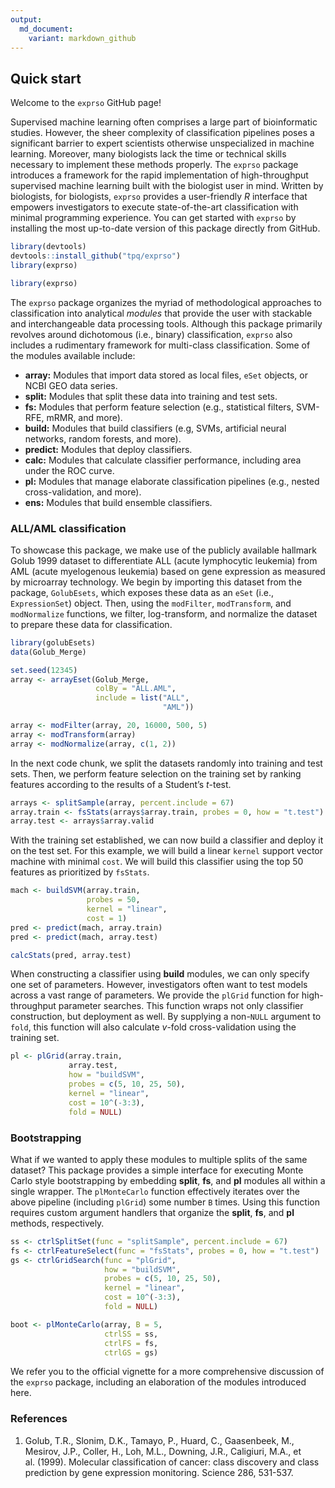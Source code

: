 ```yaml
---
output:
  md_document:
    variant: markdown_github
---
```


<!-- README.md is generated from README.Rmd. Please edit that file -->

## Quick start

Welcome to the `exprso` GitHub page!

Supervised machine learning often comprises a large part of bioinformatic studies. However, the sheer complexity of classification pipelines poses a significant barrier to expert scientists otherwise unspecialized in machine learning. Moreover, many biologists lack the time or technical skills necessary to implement these methods properly. The `exprso` package introduces a framework for the rapid implementation of high-throughput supervised machine learning built with the biologist user in mind. Written by biologists, for biologists, `exprso` provides a user-friendly *R* interface that empowers investigators to execute state-of-the-art classification with minimal programming experience. You can get started with `exprso` by installing the most up-to-date version of this package directly from GitHub.

```r
library(devtools)
devtools::install_github("tpq/exprso")
library(exprso)
```

```r
library(exprso)
```

The `exprso` package organizes the myriad of methodological approaches to classification into analytical *modules* that provide the user with stackable and interchangeable data processing tools. Although this package primarily revolves around dichotomous (i.e., binary) classification, `exprso` also includes a rudimentary framework for multi-class classification. Some of the modules available include:

* **array:** Modules that import data stored as local files, `eSet` objects, or NCBI GEO data series.
* **split:** Modules that split these data into training and test sets.
* **fs:** Modules that perform feature selection (e.g., statistical filters, SVM-RFE, mRMR, and more).
* **build:** Modules that build classifiers (e.g, SVMs, artificial neural networks, random forests, and more).
* **predict:** Modules that deploy classifiers.
* **calc:** Modules that calculate classifier performance, including area under the ROC curve.
* **pl:** Modules that manage elaborate classification pipelines (e.g., nested cross-validation, and more).
* **ens:** Modules that build ensemble classifiers.

### ALL/AML classification

To showcase this package, we make use of the publicly available hallmark Golub 1999 dataset to differentiate ALL (acute lymphocytic leukemia) from AML (acute myelogenous leukemia) based on gene expression as measured by microarray technology. We begin by importing this dataset from the package, `GolubEsets`, which exposes these data as an `eSet` (i.e., `ExpressionSet`) object. Then, using the `modFilter`, `modTransform`, and `modNormalize` functions, we filter, log-transform, and normalize the dataset to prepare these data for classification.

```r
library(golubEsets)
data(Golub_Merge)
```

```r
set.seed(12345)
array <- arrayEset(Golub_Merge,
                   colBy = "ALL.AML",
                   include = list("ALL",
                                  "AML"))
```

```r
array <- modFilter(array, 20, 16000, 500, 5)
array <- modTransform(array)
array <- modNormalize(array, c(1, 2))
```

In the next code chunk, we split the datasets randomly into training and test sets. Then, we perform feature selection on the training set by ranking features according to the results of a Student's *t*-test.

```r
arrays <- splitSample(array, percent.include = 67)
array.train <- fsStats(arrays$array.train, probes = 0, how = "t.test")
array.test <- arrays$array.valid
```

With the training set established, we can now build a classifier and deploy it on the test set. For this example, we will build a linear `kernel` support vector machine with minimal `cost`. We will build this classifier using the top 50 features as prioritized by `fsStats`.

```r
mach <- buildSVM(array.train,
                 probes = 50,
                 kernel = "linear",
                 cost = 1)
pred <- predict(mach, array.train)
pred <- predict(mach, array.test)
```

```r
calcStats(pred, array.test)
```

When constructing a classifier using **build** modules, we can only specify one set of parameters. However, investigators often want to test models across a vast range of parameters. We provide the `plGrid` function for high-throughput parameter searches. This function wraps not only classifier construction, but deployment as well. By supplying a non-`NULL` argument to `fold`, this function will also calculate *v*-fold cross-validation using the training set.

```r
pl <- plGrid(array.train,
             array.test,
             how = "buildSVM",
             probes = c(5, 10, 25, 50),
             kernel = "linear",
             cost = 10^(-3:3),
             fold = NULL)
```

### Bootstrapping

What if we wanted to apply these modules to multiple splits of the same dataset? This package provides a simple interface for executing Monte Carlo style bootstrapping by embedding **split**, **fs**, and **pl** modules all within a single wrapper. The `plMonteCarlo` function effectively iterates over the above pipeline (including `plGrid`) some number `B` times. Using this function requires custom argument handlers that organize the **split**, **fs**, and **pl** methods, respectively.

```r
ss <- ctrlSplitSet(func = "splitSample", percent.include = 67)
fs <- ctrlFeatureSelect(func = "fsStats", probes = 0, how = "t.test")
gs <- ctrlGridSearch(func = "plGrid",
                     how = "buildSVM",
                     probes = c(5, 10, 25, 50),
                     kernel = "linear",
                     cost = 10^(-3:3),
                     fold = NULL)
```

```r
boot <- plMonteCarlo(array, B = 5,
                     ctrlSS = ss,
                     ctrlFS = fs,
                     ctrlGS = gs)
```

We refer you to the official vignette for a more comprehensive discussion of the `exprso` package, including an elaboration of the modules introduced here.

### References

1. Golub, T.R., Slonim, D.K., Tamayo, P., Huard, C., Gaasenbeek, M., Mesirov, J.P., Coller, H., Loh, M.L., Downing, J.R., Caligiuri, M.A., et al. (1999). Molecular classification of cancer: class discovery and class prediction by gene expression monitoring. Science 286, 531-537.
